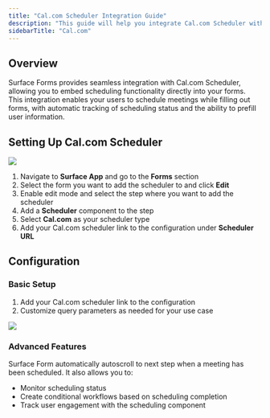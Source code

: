 ```yaml
---
title: "Cal.com Scheduler Integration Guide"
description: "This guide will help you integrate Cal.com Scheduler with Surface Products"
sidebarTitle: "Cal.com"
---
```


## Overview

Surface Forms provides seamless integration with Cal.com Scheduler, allowing you to embed scheduling functionality directly into your forms. This integration enables your users to schedule meetings while filling out forms, with automatic tracking of scheduling status and the ability to prefill user information.

## Setting Up Cal.com Scheduler

<Frame>
    <img src="/images/integrations/calendly/1.png" />
</Frame>

1. Navigate to **Surface App** and go to the **Forms** section
2. Select the form you want to add the scheduler to and click **Edit**
3. Enable edit mode and select the step where you want to add the scheduler
4. Add a **Scheduler** component to the step
5. Select **Cal.com** as your scheduler type
6. Add your Cal.com scheduler link to the configuration under **Scheduler URL**

## Configuration

### Basic Setup
1. Add your Cal.com scheduler link to the configuration
2. Customize query parameters as needed for your use case

<Frame>
    <img src="/images/integrations/cal.com/1.png" />
</Frame>

### Advanced Features

Surface Form automatically autoscroll to next step when a meeting has been scheduled. It also allows you to:
- Monitor scheduling status
- Create conditional workflows based on scheduling completion
- Track user engagement with the scheduling component
